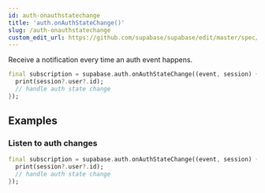 ```yaml
---
id: auth-onauthstatechange
title: 'auth.onAuthStateChange()'
slug: /auth-onauthstatechange
custom_edit_url: https://github.com/supabase/supabase/edit/master/spec/supabase_dart_v1_legacy.yml
---
```



Receive a notification every time an auth event happens.

```dart
final subscription = supabase.auth.onAuthStateChange((event, session) {
  print(session?.user?.id);
  // handle auth state change
});
```

## Examples

### Listen to auth changes

```dart
final subscription = supabase.auth.onAuthStateChange((event, session) {
  print(session?.user?.id);
  // handle auth state change
});
```
